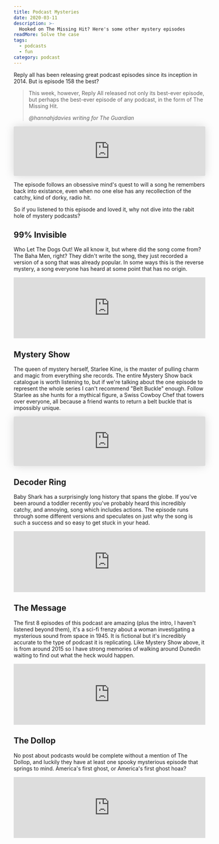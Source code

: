 ```yaml
---
title: Podcast Mysteries
date: 2020-03-11
description: >-
  Hooked on The Missing Hit? Here's some other mystery episodes
readMore: Solve the case
tags:
  - podcasts
  - fun
category: podcast
---
```


Reply all has been releasing great podcast episodes since its inception in 2014. But is episode 158 the best?

> This week, however, Reply All released not only its best-ever episode, but perhaps the best-ever episode of any podcast, in the form of The Missing Hit.
>
> _@hannahjdavies writing for The Guardian_

<iframe
  scrolling="no"
  allow="autoplay"
  frameborder="no"
  width="100%"
  height="130"
  style="border-radius: 3px; height: 130px; width: 100%; box-shadow: 0 0 25px 0 rgba(0, 0, 0, 0.15);"
  src="https://player.gimletmedia.com/o2h8bx"
></iframe>

The episode follows an obsessive mind's quest to will a song he remembers back into existance, even when no one else
has any recollection of the catchy, kind of dorky, radio hit.

So if you listened to this episode and loved it, why not dive into the rabit hole of mystery podcasts?

## 99% Invisible

Who Let The Dogs Out! We all know it, but where did the song come from? The Baha Men, right?
They didn't write the song, they just recorded a version of a song that was already popular.
In some ways this is the reverse mystery, a song everyone has heard at some point
that has no origin.

<iframe
  src="https://open.spotify.com/embed/episode/5nxDaKOulSjodoptvWB7rv"
  width="100%"
  height="160"
  frameborder="0"
  allowtransparency="true"
  allow="encrypted-media"
></iframe>

## Mystery Show

The queen of mystery herself, Starlee Kine, is the master of pulling charm and magic from everything she records.
The entire Mystery Show back catalogue is worth listening to, but if we're talking about the one episode to represent the whole
series I can't recommend "Belt Buckle" enough. Follow Starlee as she hunts for a mythical figure, a Swiss Cowboy Chef that towers over everyone, all because
a friend wants to return a belt buckle that is impossibly unique.

<iframe
  scrolling="no"
  allow="autoplay"
  frameborder="no"
  width="100%"
  height="130"
  style="border-radius: 3px; height: 130px; width: 100%; box-shadow: 0 0 25px 0 rgba(0, 0, 0, 0.15);"
  src="https://player.gimletmedia.com/76h3r6"
></iframe>

## Decoder Ring

Baby Shark has a surprisingly long history that spans the globe. If you've been around a toddler recently you've
probably heard this incredibly catchy, and annoying, song which includes actions. The episode runs through some
different versions and speculates on just why the song is such a success and so easy to get stuck in your head.

<iframe
  src="https://open.spotify.com/embed/episode/2SrIlOTcExEPKR5Ia2hdRn"
  width="100%"
  height="160"
  frameborder="0"
  allowtransparency="true"
  allow="encrypted-media"
></iframe>

## The Message

The first 8 episodes of this podcast are amazing (plus the intro, I haven't listened beyond them), it's a sci-fi frenzy about a woman investigating a mysterious sound from space in 1945.
It is fictional but it's incredibly accurate to the type of podcast it is replicating. Like Mystery Show above, it is from around 2015 so I have strong memories of walking around Dunedin
waiting to find out what the heck would happen.

<iframe
  src="https://open.spotify.com/embed/episode/4abkfjZQLV8ZGsZcsX0shw"
  width="100%"
  height="160"
  frameborder="0"
  allowtransparency="true"
  allow="encrypted-media"
></iframe>

## The Dollop

No post about podcasts would be complete without a mention of The Dollop, and luckily they have at least one spooky mysterious episode that springs to mind.
America's first ghost, or America's first ghost hoax?

<iframe
  src="https://open.spotify.com/embed/episode/6Aa1nVnNJ4qJGgZ94jM41g"
  width="100%"
  height="160"
  frameborder="0"
  allowtransparency="true"
  allow="encrypted-media"
></iframe>
